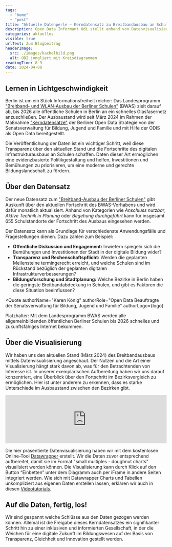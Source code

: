 ```yaml
---
tags:
  - "home"
  - "post"
title: "Aktuelle Datenperle – Kerndatensatz zu Breitbandausbau an Schulen"
description: Open Data Informant Odi stellt anhand von Datenvisualisierungen regelmäßig neue Datenschätze aus dem Berliner Open Data Portal vor. In dieser ersten Ausgabe entdecken wir den neu geöffneten Kerndatensatz zum Glasfaserausbau an Berliner Schulen.
categories: aktuelles
visible: true
urlText: Zum Blogbeitrag
headerImage:
  src: ./images/kachelbild.png
  alt: ODI jongliert mit Kreisdiagrammen
readingTime: 8-9
date: 2024-04-08
---
```


## Lernen in Lichtgeschwindigkeit
Berlin ist um ein Stück Informationsfreiheit reicher: 
Das Landesprogramm ["Breitband- und WLAN-Ausbau der Berliner Schulen"](https://www.berlin.de/sen/bildung/schule/digitale-schule/digitale-infrastruktur/breitband-und-netze/) (BWAS) zielt darauf ab, bis 2026 alle öffentliche Schulen in Berlin an ein schnelles Glasfasernetz anzuschließen.
Der Ausbaustand wird seit März 2024 im Rahmen der Maßnahme ["Kerndatensätze"](https://odis-berlin.de/projekte/2023-02-kerndatensätze/) der Berliner Open Data Strategie von der Senatsverwaltung für Bildung, Jugend und Familie und mit Hilfe der ODIS als Open Data bereitgestellt.

Die Veröffentlichung der Daten ist ein wichtiger Schritt, weil diese Transparenz über den aktuellen Stand und die Fortschritte des digitalen Infrastrukturausbaus an Schulen schaffen. Daten dieser Art ermöglichen eine evidenzbasierte Politikgestaltung und helfen, Investitionen und Bemühungen zu priorisieren, um eine moderne und gerechte Bildungslandschaft zu fördern.


<ImageSection
  src={image3}
  caption="Odi Platzhalter"
/>

## Über den Datensatz

Der neue Datensatz zum ["Breitband-Ausbau der Berliner Schulen"](https://daten.berlin.de/datensaetze/breitband-ausbau-der-berliner-schulen) gibt Auskunft über den aktuellen Fortschritt des BWAS-Vorhabens und wird dafür monatlich aktualisiert.
Anhand von Kategorien wie *Anschluss nutzbar*, *Aktive Technik in Planung* oder *Begehung durchgeführt* kann für insgesamt 655 Schulstandorte der Fortschritt des Ausbaus eingesehen werden. 


<ContentSection class="sm:px-6">
<ImageSection class="sm:container sm:mx-auto"
src={image}
caption="Ein Ausschnitt aus dem Datensatz."
/>
</ContentSection>

Der Datensatz kann als Grundlage für verschiedenste Anwendungsfälle und Fragestellungen dienen. Dazu zählen zum Beispiel:
- **Öffentliche Diskussion und Engagement:** Inwiefern spiegeln sich die Bemühungen und Investitionen der Stadt in der digitale Bildung wider?
- **Transparenz und Rechenschaftspflicht:** Werden die geplanten Meilensteine termingerecht erreicht, und welche Schulen sind im Rückstand bezüglich der geplanten digitalen Infrastrukturverbesserungen?
- **Bildungsforschung und Stadtplanung:** Welche Bezirke in Berlin haben die geringste Breitbandabdeckung in Schulen, und gibt es Faktoren die diese Situation beeinflussen?


<Quote
  authorName="Karen König"
  authorRole="Open Data Beauftragte der Senatsverwaltung für Bildung, Jugend und Familie"
  authorLogo={logo}
>
  Platzhalter: Mit dem Landesprogramm BWAS werden alle allgemeinbildenden öffentlichen Berliner Schulen bis 2026 schnelles und zukunftsfähiges Internet bekommen.
</Quote>

## Über die Visualisierung
Wir haben uns den aktuellen Stand (März 2024) des Breitbandausbaus mittels Datenvisualisierung angeschaut. Der Nutzen und die Art einer Visualisierung hängt stark davon ab, was für den Betrachtenden von Interesse ist. 
In unserer exemplarischen Aufbereitung haben wir uns darauf konzentriert, eine Überblick über den Fortschritt im Bezirksvergleich zu ermöglichen. Hier ist unter anderem zu erkennen, dass es starke Unterschiede im Ausbaustand zwischen den Bezirken gibt.


<ContentSection fullWidth={true}>
  <iframe class="sm:container sm:mx-auto"
    title="Breitbandausbau an Berliner Schulen" 
    aria-label="Mehrere Donuts" 
    id="datawrapper-chart-iUqfY" 
    src="https://datawrapper.dwcdn.net/iUqfY/1/" 
    scrolling="no" 
    frameborder="0" 
    width="100%"
    data-external="1">
  </iframe>
</ContentSection>



Die hier präsentierte Datenvisualisierung haben wir mit dem kostenlosen Online-Tool [Datawrapper](https://www.datawrapper.de/) erstellt. 
Wir die Daten zuvor entsprechend aufbereitet, damit sie im Format "small multiples - doughnut charts" visualisiert werden können. Die Visualisierung kann durch Klick auf den Button “Einbetten” unter dem Diagramm auch per iFrame in andere Seiten integriert werden. 
Wie sich mit Datawrapper Charts und Tabellen unkompliziert aus eigenen Daten erstellen lassen, erklären wir auch in diesen [Videotutorials](https://odis-berlin.de/ressourcen/datenvisualisierung_videos).

## Auf die Daten, fertig, los!

Wir sind gespannt welche Schlüsse aus den Daten gezogen werden können. Allemal ist die Freigabe dieses Kerndatensatzes ein signifikanter Schritt hin zu einer inklusiven und informierten Gesellschaft, in der die Weichen für eine digitale Zukunft im Bildungswesen auf der Basis von Transparenz, Gleichheit und Innovation gestellt werden.


<ImageSection
  src={image1}
  caption="Odi, unser Datenperlen-Maskottchen freut sich schon auf die nächste Datenveröffentlichung!"
/>

<script
  type="text/javascript"
  set:html={`!function(){"use strict";window.addEventListener("message",(function(e){if(void 0!==e.data["datawrapper-height"]){var t=document.querySelectorAll("iframe");for(var a in e.data["datawrapper-height"])for(var r=0;r<t.length;r++){if(t[r].contentWindow===e.source)t[r].style.height=e.data["datawrapper-height"][a]+"px"}}}))}();`}
/>